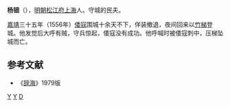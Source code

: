 '''杨钿'''（{{bd|？||1556年||catIdx=Y}}），[[明朝|明朝]][[松江府|松江府]][[上海|上海]]人。守城的民夫。

[[嘉靖|嘉靖]]三十五年（1556年）[[倭寇|倭寇]]围城十余天不下，佯装撤退，夜间回来以[[竹|竹]][[梯|梯]]登城。他发觉后大呼有贼，守兵惊起，倭寇没有成功。他呼喊时被倭寇刺中，压梯坠城而亡。

==参考文献==
*《[[辞海|辞海]]》1979版
[[Category:明朝军事人物|Y]] 
[[Category:上海人|Y]] 
[[Category:杨姓|D]]